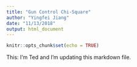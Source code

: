 ```yaml
---
title: "Gun Control Chi-Square"
author: "Yingfei Jiang"
date: "11/13/2018"
output: html_document
---
```


```r
knitr::opts_chunk$set(echo = TRUE)
```

This: I'm Ted and I'm updating this markdown file.


